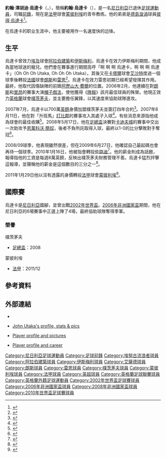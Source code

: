 {{noteTA|G1=足球|G2=英超
|T=zh-hans:约翰·乌塔卡; zh-hk:約翰·烏達卡;
|1=zh-hans:约翰·乌塔卡; zh-hk:約翰·烏達卡;
|2=zh-hans:乌塔卡; zh-hk:烏達卡;
|3=zh-hans:亚历山大·弗雷;zh-hk:阿歷山大·費爾;zh-tw:亞歷山大·弗雷;
|4=zh-hans:恩万科沃·卡努;zh-hk:恩萬科沃·簡奴;zh-tw:恩萬科沃·卡努;
|5=zh-hans:凯尔特人; zh-tw:塞爾提克; zh-hk:些路迪;
}}

{{Infobox football biography
| name = 約翰·烏達卡
| image = John Utaka'13.JPG
| image_size = 220px
| caption = 烏達卡 在 [[錫瓦斯體育會|錫瓦斯]] 2013
| fullname = John Chukwudi Utaka
| birth_date = {{Birth date and age|1982|1|8|df=y}}
| cityofbirth = [[埃努古|埃努古]]
| countryofbirth = [[尼日利亞|尼日利亞]]
| height = 1.79 m
| position = [[Forward_(association_football)|Striker]] / [[Midfielder|Winger]]
| currentclub = 
| clubnumber = 
| youthyears1 = 
| youthclubs1 = 
| years1 = 1997–1998
| clubs1 = [[埃努古流浪者足球會|埃努古流浪者]]
| caps1 = 6
| goals1 = 2
| years2 = 1998–1999
| clubs2 = [[阿拉伯建築足球會|阿拉伯建築]]
| caps2 = 25
| goals2 = 5
| years3 = 1999–2001
| clubs3 = [[伊斯梅利體育會|伊斯梅利]]
| caps3 = 42
| goals3 = 30
| years4 = 2001–2002
| clubs4 = [[艾沙特體育會|艾沙特]]
| caps4 = 27
| goals4 = 14
| years5 = 2002–2005
| clubs5 = [[朗斯足球會|朗斯]]
| caps5 = 102
| goals5 = 24
| years6 = 2005–2007
| clubs6 = [[雷恩足球會|雷恩]]
| caps6 = 63
| goals6 = 22
| years7 = 2007–2011
| clubs7 = [[樸茨茅夫足球會|樸茨茅夫]]
| caps7 = 90
| goals7 = 10
| years8 = 2011–2013
| clubs8 = [[蒙彼利埃足球俱乐部|蒙彼利埃]]
| caps8 = 68
| goals8 = 12
| years9 = 2013–2015
| clubs9 = [[錫瓦斯體育會|錫瓦斯]]
| caps9 = 47
| goals9 = 12
| years10 = 2016
| clubs10 = [[伊斯梅利體育會|伊斯梅利]]
| caps10 = 0
| goals10 = 0
| years11 = 2016
| clubs11 = {{link-en|Nogoom_FC|Nogoom_FC|諾高FC}}
| caps11 = 0
| goals11 = 0
| years12 = 2017
| clubs12 = {{link-en|Aswan_SC|Aswan_SC|阿斯旺SC}}
| caps12 = 12
| goals12 = 2
| years13 = 2017–2018
| clubs13 = [[色當阿登體育俱樂部|色當]]
| caps13 = 14
| goals13 = 0
| nationalyears1 = 2001–2012
| nationalteam1 = [[尼日利亞國家足球隊|尼日利亞]]<ref>{{cite web|language=en|url=http://www.rsssf.com/miscellaneous/jcutaka-intl.html|title=John Chukwudi Utaka - International Appearances|publisher=Rec.Sport.Soccer Statistics Foundation}}</ref>
| nationalcaps1 = 49
| nationalgoals1 = 6
| pcupdate = 
| ntupdate = 
}}

'''約翰·澤胡迪·烏達卡'''（{{lang-en|'''John Chukwudi Utaka'''}}，{{bd|1982年|1月8日|catIdx=Utaka , John}}），簡稱'''約翰·烏達卡'''（{{lang-en|'''John Utaka'''}}），是一名[[尼日利亞|尼日利亞]]已退休[[足球|足球]][[運動員|運動員]]，司職[[前鋒_(足球)|前鋒]]，現在是[[法甲|法甲]]球會[[蒙彼利埃足球俱乐部|蒙彼利埃]]的青年教练。他的弟弟是[[德島漩渦|德島漩渦]]球員[[彼得·烏達卡|彼得·烏達卡]]<ref>{{en}}{{cite news|url=http://news.bbc.co.uk/sport2/hi/football/africa/7589809.stm|title=Danish delight for Utaka|date=2008-08-30|accessdate=2010-02-24|publisher=BBC Sport|archive-date=2008-09-06|archive-url=https://web.archive.org/web/20080906181741/http://news.bbc.co.uk/sport2/hi/football/africa/7589809.stm|dead-url=no}}</ref>。

在烏達卡的职业生涯中，他主要被用作一名速度快的边锋。

== 生平 ==
烏達卡曾效力[[埃及|埃及]]球會[[阿拉伯建築足球會|阿拉伯建築]]和[[伊斯梅利體育會|伊斯梅利]]，烏達卡在效力伊斯梅利期間，他成為當地球迷的寵兒。他們會在賽事進行期間高呼「啊 啊 啊 烏達卡，啊 啊 啊 烏達卡」（Oh Oh Oh Utaka, Oh Oh Oh Utaka）。其後又在[[卡塔爾|卡塔爾]]球會[[艾沙特體育會|艾沙特]]度過一個球季後轉投[[法國|法國]]球會[[朗斯足球會|朗斯]]和[[雷恩足球會|雷恩]]<ref>{{en}}{{cite news|url=http://news.bbc.co.uk/sport2/hi/football/africa/4077436.stm|title=Utaka joins Rennes|date=2005-06-09|accessdate=2010-02-24|publisher=BBC Sport|archive-date=2016-03-07|archive-url=https://web.archive.org/web/20160307051202/http://news.bbc.co.uk/sport2/hi/football/africa/4077436.stm|dead-url=no}}</ref>。烏達卡在效力雷恩初期已經希望發揮其作用。最終，他取代因傷缺陣的前鋒[[阿歷山大·費爾|阿歷山大·費爾]]的位置。2006年2月，他連續在對[[朗斯足球會|朗斯]]和[[里昂足球會|里昂]]的賽事大演[[帽子戲法|帽子戲法]]，使他獲得《[[隊報|隊報]]》該月最佳球員的殊榮。他現正效力[[英格蘭|英格蘭]]球會[[樸茨茅夫足球會|樸茨茅夫]]，並主要擔任翼鋒，以其速度來協助球隊進攻。

2007年7月，烏達卡以700萬[[英鎊|英鎊]]身價加盟樸茨茅夫並簽訂四年合約<ref>{{en}}{{cite news|url=http://news.bbc.co.uk/sport1/hi/football/africa/6292088.stm|title=Portsmouth bring in striker Utaka|date=2007-07-11|accessdate=2007-07-11|publisher=BBC Sport|archive-date=2007-08-17|archive-url=https://web.archive.org/web/20070817163859/http://news.bbc.co.uk/sport1/hi/football/africa/6292088.stm|dead-url=no}}</ref>。2007年8月11日，他在對「升班馬」[[打比郡足球會|打比郡]]的賽事攻入其處子入球<ref>{{en}}{{cite news|url=http://news.bbc.co.uk/sport2/hi/football/eng_prem/6931060.stm|title=Derby 2-2 Portsmouth|date=2007-08-11|accessdate=2010-02-24|publisher=BBC Sport|archive-date=2013-09-02|archive-url=https://web.archive.org/web/20130902022914/http://news.bbc.co.uk/sport2/hi/football/eng_prem/6931060.stm|dead-url=no}}</ref>。有些消息來源指他成為球會的最佳收購<ref>{{en}}{{cite news|url=http://sport.independent.co.uk/football/premiership/article2758772.ece |title=Portsmouth splash out again to seal Utaka deal - Premier League, Football - |publisher=Independent.co.uk |deadurl=yes |archiveurl=https://web.archive.org/web/20071212211031/http://sport.independent.co.uk/football/premiership/article2758772.ece |archivedate=2007-12-12 }}</ref>。2008年5月17日，他在[[英格蘭足總盃|足總盃]]決賽對[[卡迪夫城足球會|卡迪夫城]]的賽事中交出一次助攻予[[恩萬科沃·簡奴|恩萬科沃·簡奴]]，後者不負所託取得入球，最終以1-0的比分擊敗對手奪冠<ref>{{en}}{{cite news|url=http://news.bbc.co.uk/sport2/hi/football/fa_cup/7393770.stm|title=Portsmouth 1-0 Cardiff|date=2008-05-17|accessdate=2010-02-24|publisher=BBC Sport|archive-date=2019-06-08|archive-url=https://web.archive.org/web/20190608221453/http://news.bbc.co.uk/sport2/hi/football/fa_cup/7393770.stm|dead-url=no}}</ref>。

2008/09球季，他表現雖然很差，但在2009年6月27日，他確認自己最起碼也會再待一個球季。2010年1月16日，他被指會轉投[[些路迪足球會|些路迪]]<ref>{{en}}{{cite news|url=http://celtictalk.org/index.php?/topic/14039-one-or-two-transfer-targets/ |title=Celtic Chasing Utaka as Portsmouth Struggle for Cash}}</ref>。他的薪金則成為話題，報導指他的工資是每週8萬英鎊，反映出樸茨茅夫財務管理不善。烏達卡猛烈抨擊這報導，並聲稱他的薪金是這個數目的三分之一<ref>{{en}}{{cite news|url=http://news.bbc.co.uk/sport1/hi/football/teams/p/portsmouth/8519800.stm|title=Portsmouth striker John Utaka hits out at wages reports|date=2010-02-17|accessdate=2010-02-17|publisher=BBC Sport}}</ref>。

2011年1月29日他以沒有透露的身價轉投[[法甲|法甲]]球會[[蒙彼利埃足球俱乐部|蒙彼利埃]]<ref>{{cite news |language=en |url=http://news.bbc.co.uk/sport2/hi/football/teams/p/portsmouth/9381195.stm |title=Striker John Utaka leaves Portsmouth for Montpellier |publisher=''[[BBC_Sport|BBC Sport]]'' |date=2011-01-29 |accessdate=2011-01-30 |archive-date=2011-01-31 |archive-url=https://web.archive.org/web/20110131214250/http://news.bbc.co.uk/sport2/hi/football/teams/p/portsmouth/9381195.stm |dead-url=no }}</ref>。

== 國際賽==
烏達卡是[[尼日利亞國家足球隊|尼日利亞]]國腳，並曾出戰[[2002年世界盃|2002年世界盃]]。[[2006年非洲國家盃|2006年非洲國家盃]]期間，他在尼日利亞的6場賽事中正選上陣了4場，最終協助球隊奪得季軍。

===榮譽===
;樸茨茅夫
* [[英格蘭足總盃|足總盃]]：2008
;蒙彼利埃
* [[法國甲組足球聯賽|法甲]]：2011/12

==參考資料==
{{Reflist}}

==外部連結==
*{{en}}{{soccerbase|id=30812|name=John Utaka}}
*{{en}}[http://www.stade-rennais-online.com/John-Utaka.html John Utaka's profile, stats & pics] {{Wayback|url=http://www.stade-rennais-online.com/John-Utaka.html |date=20100206205037 }}
*{{en}}[http://www.sitercl.com/Fichejo/U/utakajoh.htm Player profile and pictures] {{Wayback|url=http://www.sitercl.com/Fichejo/U/utakajoh.htm |date=20090512164708 }}
*{{en}}[http://www.nigerianplayers.com/player.asp?pid=21 Player profile and career] {{Wayback|url=http://www.nigerianplayers.com/player.asp?pid=21 |date=20071017042811 }}

{{2010年世界杯足球赛尼日利亚参赛名单}}

{{DEFAULTSORT:Utaka, John}}
[[Category:尼日利亞足球運動員|Category:尼日利亞足球運動員]]
[[Category:足球前鋒|Category:足球前鋒]]
[[Category:埃努古流浪者球員|Category:埃努古流浪者球員]]
[[Category:阿拉伯建築球員|Category:阿拉伯建築球員]]
[[Category:伊斯梅利球員|Category:伊斯梅利球員]]
[[Category:艾薩德球員|Category:艾薩德球員]]
[[Category:朗斯球員|Category:朗斯球員]]
[[Category:雷恩球員|Category:雷恩球員]]
[[Category:樸茨茅夫球員|Category:樸茨茅夫球員]]
[[Category:蒙彼利埃球員|Category:蒙彼利埃球員]]
[[Category:法甲球員|Category:法甲球員]]
[[Category:英超球員|Category:英超球員]]
[[Category:英格蘭足球聯賽球員|Category:英格蘭足球聯賽球員]]
[[Category:英格蘭外籍足球運動員|Category:英格蘭外籍足球運動員]]
[[Category:2002年世界盃足球賽球員|Category:2002年世界盃足球賽球員]]
[[Category:2006年非洲國家盃球員|Category:2006年非洲國家盃球員]]
[[Category:2008年非洲國家盃球員|Category:2008年非洲國家盃球員]]
[[Category:2010年世界盃足球賽球員|Category:2010年世界盃足球賽球員]]
